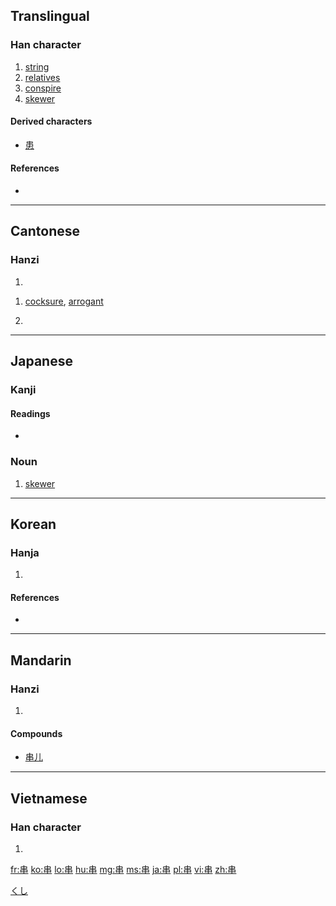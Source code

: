 ==Translingual==
{{rfe|lang=zh}}

===Han character===
{{Han char|rn=2|rad=丨|as=06|sn=7|four=5000<sub>6</sub>|canj=中中 (LL)}}

# [[string]]
# [[relatives]]
# [[conspire]]
# [[skewer]]

====Derived characters====
* [[患]]

====References====
* {{Han ref|kx=0080.020|dkj=00080|dj=0162.030|hdz=10030.020|uh=4E32|ud=20018|bh=A6EA|bd=42730}}

----

==Cantonese==

===Hanzi===
{{yue-hanzi|jyut=|y=chyun3, gwaan3}}

# {{defn|lang=yue|sort=丨06}}

# {{slang|lang=yue}} [[cocksure]], [[arrogant]]
# {{slang|lang=yue}} {{l|en|sarcastic}}

----

==Japanese==

===Kanji===
{{ja-kanji|grade=|rs=丨06}}

====Readings====
* {{ja-readings|on=[[せん]] (sen), [[かん]] (kan)|kun=[[くし]] (kushi), [[つらぬく]] (tsuranuku)}}

===Noun===
{{ja-noun|k|hira=くし|rom=kushi}}

# [[skewer]]

[[Category:ja:Cooking|くし]]

----

==Korean==

===Hanja===
{{ko-hanja|hangeul=[[곶]], [[관]], [[천]], [[찬]]|rv=got, gwan, cheon, jan|mr=kot, kwan, ch'ŏn, chan|eumhun=[[땅 이름]], [[꿸]], [[꿰미]], [[꼬챙이]]|ehrv=ttang ileum, kkwel, kkwemi, kkochaengi|ehmr=ttang ilǔm, kkwel, kkwemi,, kkoch'aengi|ehy=}}

# {{defn|lang=ko|sort=丨06}}

====References====
* {{Hanja ref|nav=8116}}

----

==Mandarin==

===Hanzi===
{{cmn-hanzi|pin=[[chuàn]] ([[chuan4]])|wg=ch'uan<sup>4</sup>}}

# {{defn|lang=cmn|sort=丨06}}

====Compounds====
* [[串儿]]

----

==Vietnamese==

===Han character===
{{vi-hantu|[[xuyến]], [[quán]], [[xiên]], [[xuyên]]|rs=丨06}}

# {{defn|lang=vi|sort=丨06}}

[[fr:串]]
[[ko:串]]
[[lo:串]]
[[hu:串]]
[[mg:串]]
[[ms:串]]
[[ja:串]]
[[pl:串]]
[[vi:串]]
[[zh:串]]
